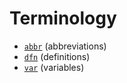 
<Meta title="Elements/wip/Text/Inline/Terminology" />

# Terminology

- [`abbr`](https://developer.mozilla.org/en-US/docs/Web/HTML/Element/abbr) (abbreviations)
- [`dfn`](https://developer.mozilla.org/en-US/docs/Web/HTML/Element/dfn) (definitions)
- [`var`](https://developer.mozilla.org/en-US/docs/Web/HTML/Element/var) (variables)
